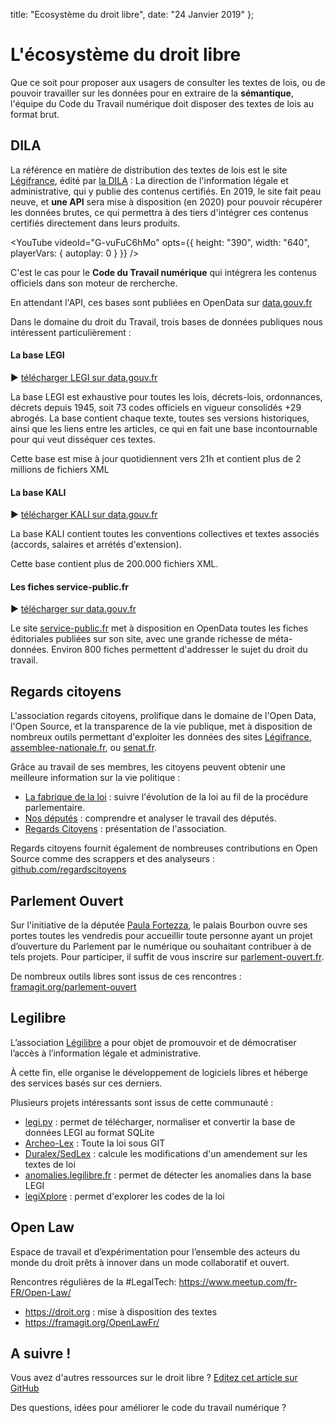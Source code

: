 
  title: "Ecosystème du droit libre",
  date: "24 Janvier 2019"
};

<LayoutCDTN meta={meta}>

# L'écosystème du droit libre

Que ce soit pour proposer aux usagers de consulter les textes de lois, ou de pouvoir travailler sur les données pour en extraire de la **sémantique**, l'équipe du Code du Travail numérique doit disposer des textes de lois au format brut.

## DILA

La référence en matière de distribution des textes de lois est le site [Légifrance](http://legifrance.gouv.fr), édité par [la DILA](https://www.dila.premier-ministre.gouv.fr/) : La direction de l'information légale et administrative, qui y publie des contenus certifiés. En 2019, le site fait peau neuve, et **une API** sera mise à disposition (en 2020) pour pouvoir récupérer les données brutes, ce qui permettra à des tiers d'intégrer ces contenus certifiés directement dans leurs produits.

<YouTube
  videoId="G-vuFuC6hMo"
  opts={{
    height: "390",
    width: "640",
    playerVars: {
      autoplay: 0
    }
  }}
/>

C'est le cas pour le **Code du Travail numérique** qui intégrera les contenus officiels dans son moteur de rercherche.

En attendant l'API, ces bases sont publiées en OpenData sur [data.gouv.fr](https://data.gouv.fr)

Dans le domaine du droit du Travail, trois bases de données publiques nous intéressent particulièrement :

#### La base LEGI

▶️ [télécharger LEGI sur data.gouv.fr](https://www.data.gouv.fr/fr/datasets/legi-codes-lois-et-reglements-consolides/)

La base LEGI est exhaustive pour toutes les lois, décrets-lois, ordonnances, décrets depuis 1945, soit 73 codes officiels en vigueur consolidés +29 abrogés. La base contient chaque texte, toutes ses versions historiques, ainsi que les liens entre les articles, ce qui en fait une base incontournable pour qui veut disséquer ces textes.

Cette base est mise à jour quotidiennent vers 21h et contient plus de 2 millions de fichiers XML

#### La base KALI

▶️ [télécharger KALI sur data.gouv.fr](https://www.data.gouv.fr/fr/datasets/kali-conventions-collectives-nationales/)

La base KALI contient toutes les conventions collectives et textes associés (accords, salaires et arrétés d'extension).

Cette base contient plus de 200.000 fichiers XML.

#### Les fiches service-public.fr

▶️ [télécharger sur data.gouv.fr](https://www.data.gouv.fr/fr/datasets/service-public-fr-guide-vos-droits-et-demarches-particuliers/)

Le site [service-public.fr](https://service-public.fr) met à disposition en OpenData toutes les fiches éditoriales publiées sur son site, avec une grande richesse de méta-données. Environ 800 fiches permettent d'addresser le sujet du droit du travail.

## Regards citoyens

L'association regards citoyens, prolifique dans le domaine de l'Open Data, l'Open Source, et la transparence de la vie publique, met à disposition de nombreux outils permettant d'exploiter les données des sites [Légifrance](https://legifrance.gouv.fr), [assemblee-nationale.fr](https://assemblee-nationale.fr), ou [senat.fr](https://senat.fr).

Grâce au travail de ses membres, les citoyens peuvent obtenir une meilleure information sur la vie politique :

- [La fabrique de la loi](https://www.lafabriquedelaloi.fr) : suivre l'évolution de la loi au fil de la procédure parlementaire.
- [Nos députés](https://nosdeputes.fr) : comprendre et analyser le travail des députés.
- [Regards Citoyens](https://www.regardscitoyens.org) : présentation de l'association.

Regards citoyens fournit également de nombreuses contributions en Open Source comme des scrappers et des analyseurs : [github.com/regardscitoyens](https://github.com/regardscitoyens)

## Parlement Ouvert

Sur l'initiative de la députée [Paula Fortezza](https://twitter.com/PaulaForteza), le palais Bourbon ouvre ses portes toutes les vendredis pour accueillir toute personne ayant un projet d’ouverture du Parlement par le numérique ou souhaitant contribuer à de tels projets. Pour participer, il suffit de vous inscrire sur [parlement-ouvert.fr](https://parlement-ouvert.fr).

De nombreux outils libres sont issus de ces rencontres : [framagit.org/parlement-ouvert](https://framagit.org/parlement-ouvert)

## Legilibre

L’association [Légilibre](https://legilibre.fr) a pour objet de promouvoir et de démocratiser l’accès à l’information légale et administrative.

À cette fin, elle organise le développement de logiciels libres et héberge des services basés sur ces derniers.

Plusieurs projets intéressants sont issus de cette communauté :

- [legi.py](https://github.com/legilibre/legi.py) : permet de télécharger, normaliser et convertir la base de données LEGI au format SQLite
- [Archeo-Lex](https://archeo-lex.fr/) : Toute la loi sous GIT
- [Duralex/SedLex](https://github.com/Legilibre/DuraLex) : calcule les modifications d'un amendement sur les textes de loi
- [anomalies.legilibre.fr](http://anomalies.legilibre.fr) : permet de détecter les anomalies dans la base LEGI
- [legiXplore](https://legi.now.sh) : permet d'explorer les codes de la loi

## Open Law

Espace de travail et d’expérimentation pour l’ensemble des acteurs du monde du droit prêts à innover dans un mode collaboratif et ouvert.

Rencontres régulières de la #LegalTech: https://www.meetup.com/fr-FR/Open-Law/

- https://droit.org : mise à disposition des textes
- https://framagit.org/OpenLawFr/

## A suivre !

Vous avez d'autres ressources sur le droit libre ? [Editez cet article sur GitHub](https://github.com/SocialGouv/socialgouv.github.io/edit/dev/pages/startups/code-du-travail-numerique/droit-libre.mdx)

Des questions, idées pour améliorer le code du travail numérique ?

</LayoutCDTN>
